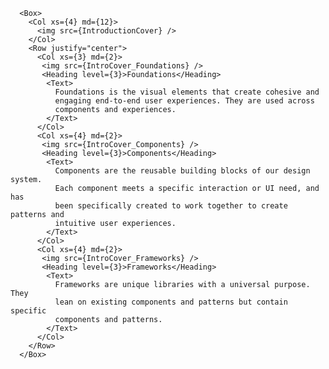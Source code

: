 


<Meta title="Introduction/Get started" />

      <Box>
        <Col xs={4} md={12}>
          <img src={IntroductionCover} />
        </Col>
        <Row justify="center">
          <Col xs={3} md={2}>
           <img src={IntroCover_Foundations} />
           <Heading level={3}>Foundations</Heading>
            <Text>
              Foundations is the visual elements that create cohesive and
              engaging end-to-end user experiences. They are used across
              components and experiences.
            </Text>
          </Col>
          <Col xs={4} md={2}>
           <img src={IntroCover_Components} />
           <Heading level={3}>Components</Heading>
            <Text>
              Components are the reusable building blocks of our design system.
              Each component meets a specific interaction or UI need, and has
              been specifically created to work together to create patterns and
              intuitive user experiences.
            </Text>
          </Col>
          <Col xs={4} md={2}>
           <img src={IntroCover_Frameworks} />
           <Heading level={3}>Frameworks</Heading>
            <Text>
              Frameworks are unique libraries with a universal purpose. They
              lean on existing components and patterns but contain specific
              components and patterns.
            </Text>
          </Col>
        </Row>
      </Box>
